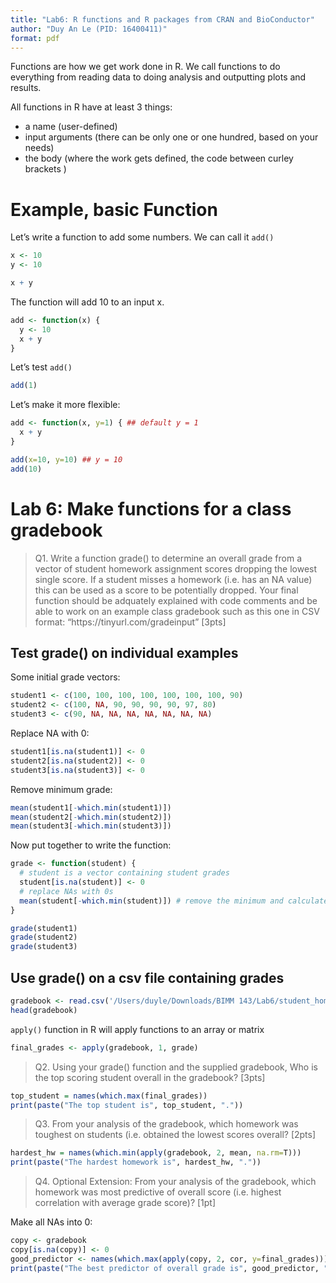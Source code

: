 ```yaml
---
title: "Lab6: R functions and R packages from CRAN and BioConductor"
author: "Duy An Le (PID: 16400411)"
format: pdf
---
```


Functions are how we get work done in R. We call functions to do everything from
reading data to doing analysis and outputting plots and results. 

All functions in R have at least 3 things: 

- a name (user-defined)
- input arguments (there can be only one or one hundred, based on your needs)
- the body (where the work gets defined, the code between curley brackets )

# Example, basic Function 

Let's write a function to add some numbers. We can call it `add()`

```r
x <- 10 
y <- 10

x + y 
```
The function will add 10 to an input x. 
```r
add <- function(x) {
  y <- 10
  x + y
}
```
Let's test `add()`
```r
add(1)
```
Let's make it more flexible: 
```r
add <- function(x, y=1) { ## default y = 1
  x + y
}

add(x=10, y=10) ## y = 10
add(10)
```

# Lab 6: Make functions for a class gradebook 

>Q1. Write a function grade() to determine an overall grade from a vector of student homework
assignment scores dropping the lowest single score. If a student misses a homework (i.e. has an
NA value) this can be used as a score to be potentially dropped. Your final function should be
adquately explained with code comments and be able to work on an example class gradebook
such as this one in CSV format: “https://tinyurl.com/gradeinput” [3pts]

## Test grade() on individual examples
Some initial grade vectors: 
```r
student1 <- c(100, 100, 100, 100, 100, 100, 100, 90)
student2 <- c(100, NA, 90, 90, 90, 90, 97, 80)
student3 <- c(90, NA, NA, NA, NA, NA, NA, NA)
```
Replace NA with 0: 
```r
student1[is.na(student1)] <- 0
student2[is.na(student2)] <- 0 
student3[is.na(student3)] <- 0 
```
Remove minimum grade: 
```r
mean(student1[-which.min(student1)])
mean(student2[-which.min(student2)])
mean(student3[-which.min(student3)])
```
Now put together to write the function: 
```r
grade <- function(student) { 
  # student is a vector containing student grades
  student[is.na(student)] <- 0 
  # replace NAs with 0s
  mean(student[-which.min(student)]) # remove the minimum and calculate grade 
}

grade(student1)
grade(student2)
grade(student3)
```

## Use grade() on a csv file containing grades 
```r
gradebook <- read.csv('/Users/duyle/Downloads/BIMM 143/Lab6/student_homework.csv', row.names=1)
head(gradebook)
```
`apply()` function in R will apply functions to an array or matrix 
```r
final_grades <- apply(gradebook, 1, grade)
```
> Q2. Using your grade() function and the supplied gradebook, Who is the top scoring student
overall in the gradebook? [3pts]

```r
top_student = names(which.max(final_grades))
print(paste("The top student is", top_student, "."))
```
> Q3. From your analysis of the gradebook, which homework was toughest on students (i.e. obtained
the lowest scores overall? [2pts]

```r
hardest_hw = names(which.min(apply(gradebook, 2, mean, na.rm=T)))
print(paste("The hardest homework is", hardest_hw, "."))
```
> Q4. Optional Extension: From your analysis of the gradebook, which homework was most
predictive of overall score (i.e. highest correlation with average grade score)? [1pt]

Make all NAs into 0: 
```r
copy <- gradebook
copy[is.na(copy)] <- 0 
good_predictor <- names(which.max(apply(copy, 2, cor, y=final_grades)))
print(paste("The best predictor of overall grade is", good_predictor, "."))
```